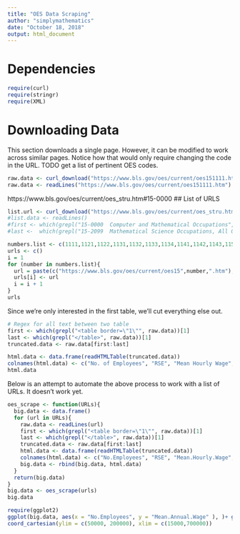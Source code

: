 ```yaml
---
title: "OES Data Scraping"
author: "simplymathematics"
date: "October 18, 2018"
output: html_document
---
```

# Dependencies
```r
require(curl)
require(stringr)
require(XML)
```
# Downloading Data

This section downloads a single page. However, it can be modified to work across similar pages. Notice how that would only require changing the code  in the URL. TODO get a list of pertinent OES codes. 
```r
raw.data <- curl_download("https://www.bls.gov/oes/current/oes151111.htm", "OES_dollars.txt")
raw.data <- readLines("https://www.bls.gov/oes/current/oes151111.htm")
```

https://www.bls.gov/oes/current/oes_stru.htm#15-0000
##  List of URLS
```r
list.url <- curl_download("https://www.bls.gov/oes/current/oes_stru.htm#15-0000", "list.html")
#list.data <- readLines()
#first <- which(grepl("15-0000  Computer and Mathematical Occupations", list.data))
#last <-  which(grepl("15-2099  Mathematical Science Occupations, All Other ", list.data))

numbers.list <- c(1111,1121,1122,1131,1132,1133,1134,1141,1142,1143,1151,1152,1199,2011,2031,2041)
urls <- c()
i = 1
for (number in numbers.list){
  url = paste(c("https://www.bls.gov/oes/current/oes15",number,".htm"),collapse = "")
  urls[i] <- url
  i = i + 1
}
urls
```
Since we're only interested in the first table, we'll cut everything else out.
```r
# Regex for all text between two table
first <- which(grepl("<table border=\"1\"", raw.data))[1]
last <- which(grepl("</table>", raw.data))[1]
truncated.data <- raw.data[first:last]
```

```r
html.data <- data.frame(readHTMLTable(truncated.data))
colnames(html.data) <- c("No. of Employees", "RSE", "Mean Hourly Wage", "Mean Annual Wage", "Wage RSE")
html.data
```

Below is an attempt to automate the above process to work with a list of URLs. It doesn't work yet. 
```r
oes_scrape <- function(URLs){
  big.data <- data.frame()
  for (url in URLs){
    raw.data <- readLines(url)
    first <- which(grepl("<table border=\"1\"", raw.data))[1]
    last <- which(grepl("</table>", raw.data))[1]
    truncated.data <- raw.data[first:last]
    html.data <- data.frame(readHTMLTable(truncated.data))
    colnames(html.data) <- c("No.Employees", "RSE", "Mean.Hourly.Wage", "Mean.Annual.Wage", "Wage.RSE")
    big.data <- rbind(big.data, html.data)
  }
  return(big.data)
}
big.data <- oes_scrape(urls)
big.data
```

```r
require(ggplot2)
ggplot(big.data, aes(x = "No.Employees", y = "Mean.Annual.Wage" ), )+ geom_point()+
coord_cartesian(ylim = c(50000, 200000), xlim = c(15000,700000)) 
```